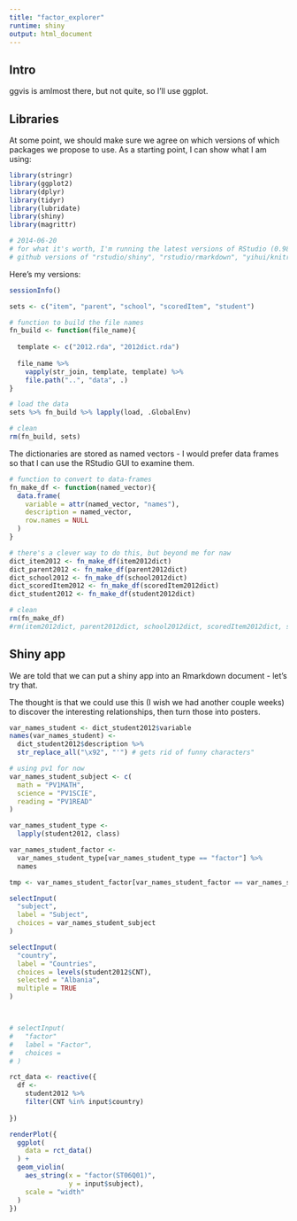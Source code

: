 ```yaml
---
title: "factor_explorer"
runtime: shiny
output: html_document
---
```


## Intro

ggvis is amlmost there, but not quite, so I'll use ggplot.

## Libraries

At some point, we should make sure we agree on which versions of which packages we propose to use. As a starting point, I can show what I am using:

```r
library(stringr)
library(ggplot2)
library(dplyr)
library(tidyr)
library(lubridate)
library(shiny)
library(magrittr)

# 2014-06-20
# for what it's worth, I'm running the latest versions of RStudio (0.98.932 )and 
# github versions of "rstudio/shiny", "rstudio/rmarkdown", "yihui/knitr"
```

Here's my versions:

```r
sessionInfo()
```

```r
sets <- c("item", "parent", "school", "scoredItem", "student")

# function to build the file names
fn_build <- function(file_name){
 
  template <- c("2012.rda", "2012dict.rda")
 
  file_name %>% 
    vapply(str_join, template, template) %>% 
    file.path("..", "data", .)
}

# load the data
sets %>% fn_build %>% lapply(load, .GlobalEnv)

# clean
rm(fn_build, sets)
```

The dictionaries are stored as named vectors - I would prefer data frames so that I can use the RStudio GUI to examine them.

```r
# function to convert to data-frames
fn_make_df <- function(named_vector){
  data.frame(
    variable = attr(named_vector, "names"),
    description = named_vector,
    row.names = NULL
  )
}

# there's a clever way to do this, but beyond me for naw
dict_item2012 <- fn_make_df(item2012dict) 
dict_parent2012 <- fn_make_df(parent2012dict) 
dict_school2012 <- fn_make_df(school2012dict) 
dict_scoredItem2012 <- fn_make_df(scoredItem2012dict) 
dict_student2012 <- fn_make_df(student2012dict) 

# clean
rm(fn_make_df)
#rm(item2012dict, parent2012dict, school2012dict, scoredItem2012dict, student2012dict)
```

## Shiny app

We are told that we can put a shiny app into an Rmarkdown document - let's try that.

The thought is that we could use this (I wish we had another couple weeks) to discover the interesting relationships, then turn those into posters.

```r
var_names_student <- dict_student2012$variable
names(var_names_student) <- 
  dict_student2012$description %>%
  str_replace_all("\x92", "'") # gets rid of funny characters"

# using pv1 for now
var_names_student_subject <- c(
  math = "PV1MATH",
  science = "PV1SCIE",
  reading = "PV1READ"
)

var_names_student_type <- 
  lapply(student2012, class) 

var_names_student_factor <- 
  var_names_student_type[var_names_student_type == "factor"] %>%
  names 

tmp <- var_names_student_factor[var_names_student_factor == var_names_student] 
```

```r
selectInput(
  "subject",
  label = "Subject",
  choices = var_names_student_subject
)

selectInput(
  "country",
  label = "Countries",
  choices = levels(student2012$CNT),
  selected = "Albania",
  multiple = TRUE
)



# selectInput(
#   "factor"
#   label = "Factor",
#   choices = 
# )
```

```r
rct_data <- reactive({
  df <- 
    student2012 %>%
    filter(CNT %in% input$country)
    
})

renderPlot({
  ggplot(
    data = rct_data()
  ) + 
  geom_violin(
    aes_string(x = "factor(ST06Q01)", 
               y = input$subject), 
    scale = "width"
  )
})

```

